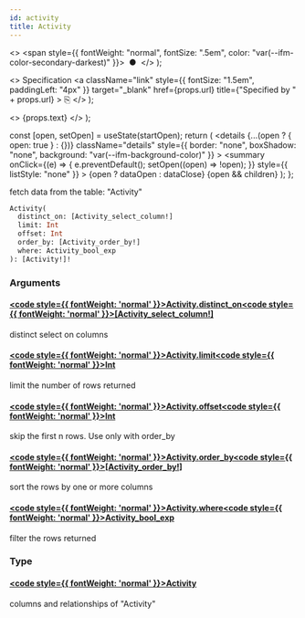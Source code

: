 ```yaml
---
id: activity
title: Activity
---
```


<head>
  <meta content="noindex" name="robots" />
  <meta charset="utf-8" />
</head>

  <>
    <span style={{ fontWeight: "normal", fontSize: ".5em", color: "var(--ifm-color-secondary-darkest)" }}>
      &nbsp;●&nbsp;
    </span>
  </>
);

  <>
    Specification
    <a
      className="link"
      style={{ fontSize: "1.5em", paddingLeft: "4px" }}
      target="_blank"
      href={props.url}
      title={"Specified by " + props.url}
    >
      ⎘
    </a>
  </>
);

  <>
    <span className={props.class}>{props.text}</span>
  </>
);


  const [open, setOpen] = useState(startOpen);
  return (
    <details
      {...(open ? { open: true } : {})}
      className="details"
      style={{ border: "none", boxShadow: "none", background: "var(--ifm-background-color)" }}
    >
      <summary
        onClick={(e) => {
          e.preventDefault();
          setOpen((open) => !open);
        }}
        style={{ listStyle: "none" }}
      >
        {open ? dataOpen : dataClose}
      </summary>
      {open && children}
    </details>
  );
};

fetch data from the table: "Activity"

```graphql
Activity(
  distinct_on: [Activity_select_column!]
  limit: Int
  offset: Int
  order_by: [Activity_order_by!]
  where: Activity_bool_exp
): [Activity!]!
```

### Arguments

#### [<code style={{ fontWeight: 'normal' }}>Activity.<b>distinct_on</b></code>](#)<Bullet />[<code style={{ fontWeight: 'normal' }}><b>[Activity_select_column!]</b></code>](/docs/api/airdrops/graphql/envio/enums/activity-select-column.mdx) <Badge class="badge badge--secondary " text="list"/> <Badge class="badge badge--secondary " text="enum"/>

distinct select on columns

#### [<code style={{ fontWeight: 'normal' }}>Activity.<b>limit</b></code>](#)<Bullet />[<code style={{ fontWeight: 'normal' }}><b>Int</b></code>](/docs/api/airdrops/graphql/envio/scalars/int.mdx) <Badge class="badge badge--secondary " text="scalar"/>

limit the number of rows returned

#### [<code style={{ fontWeight: 'normal' }}>Activity.<b>offset</b></code>](#)<Bullet />[<code style={{ fontWeight: 'normal' }}><b>Int</b></code>](/docs/api/airdrops/graphql/envio/scalars/int.mdx) <Badge class="badge badge--secondary " text="scalar"/>

skip the first n rows. Use only with order_by

#### [<code style={{ fontWeight: 'normal' }}>Activity.<b>order_by</b></code>](#)<Bullet />[<code style={{ fontWeight: 'normal' }}><b>[Activity_order_by!]</b></code>](/docs/api/airdrops/graphql/envio/inputs/activity-order-by.mdx) <Badge class="badge badge--secondary " text="list"/> <Badge class="badge badge--secondary " text="input"/>

sort the rows by one or more columns

#### [<code style={{ fontWeight: 'normal' }}>Activity.<b>where</b></code>](#)<Bullet />[<code style={{ fontWeight: 'normal' }}><b>Activity_bool_exp</b></code>](/docs/api/airdrops/graphql/envio/inputs/activity-bool-exp.mdx) <Badge class="badge badge--secondary " text="input"/>

filter the rows returned

### Type

#### [<code style={{ fontWeight: 'normal' }}><b>Activity</b></code>](/docs/api/airdrops/graphql/envio/objects/activity.mdx) <Badge class="badge badge--secondary " text="object"/>

columns and relationships of "Activity"

